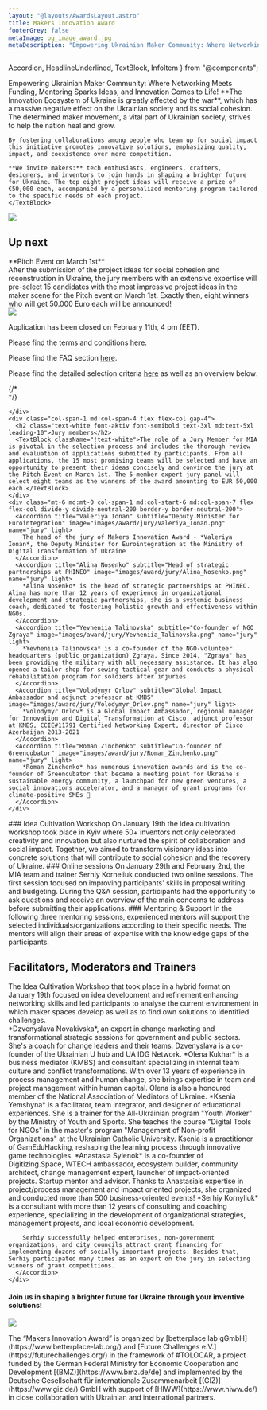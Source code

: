 ```yaml
---
layout: "@layouts/AwardsLayout.astro"
title: Makers Innovation Award
footerGrey: false
metaImage: og_image_award.jpg
metaDescription: "Empowering Ukrainian Maker Community: Where Networking Meets Funding, Mentoring Sparks Ideas, and Innovation Comes to Life!"
---
```


  Accordion,
  HeadlineUnderlined,
  TextBlock,
  InfoItem
} from "@components";

<WideCard
    bg={3}
    className="mt-20 md:mt-32"
    centerImage="makers-innovation-award-logo.svg"
  />
<div class="bg-neutral-50 w-full -mt-48 pt-48">
  <div class="container-width grid grid-cols-1 md:grid-cols-12 gap-8 mt-8 mb-20 md:mt-20 bg-neutral-50 lg:!px-0">
    <HeadlineUnderlined variant={11} className="pt-10 pb-8 sm:py-0 col-span-5">
      Empowering Ukrainian Maker Community: Where Networking Meets Funding, Mentoring Sparks Ideas, and Innovation Comes to Life!
    </HeadlineUnderlined>
    <TextBlock className="col-span-6">
    **The Innovation Ecosystem of Ukraine is greatly affected by the war**, which has a massive negative effect on the Ukrainian society and its social cohesion. The determined maker movement, a vital part of Ukrainian society, strives to help the nation heal and grow.

    By fostering collaborations among people who team up for social impact this initiative promotes innovative solutions, emphasizing quality, impact, and coexistence over mere competition.

    **We invite makers:** tech enthusiasts, engineers, crafters, designers, and inventors to join hands in shaping a brighter future for Ukraine. The top eight project ideas will receive a prize of €50,000 each, accompanied by a personalized mentoring program tailored to the specific needs of each project.
    </TextBlock>
  </div>
</div>

<div class="container-width grid grid-cols-12 py-8 md:py-24">
  <img src="images/award/award-timeline.svg" className="col-span-12 w-full" />
</div>

<div class="container-width grid grid-cols-1 md:grid-cols-12 gap-8 py-8 md:py-24">
  <div class="col-span-1 md:col-span-12">
    <h2
      class="text-neutral-900 text-lg leading-6 lg:text-2xl lg:leading-7 font-aktiv font-semibold"
    >Up next</h2>
  </div>
  <TextBlock className="col-span-1 md:col-span-5">
    **Pitch Event on March 1st**<br />
    After the submission of the project ideas for social cohesion and reconstruction in Ukraine, the jury members with an extensive expertise will pre-select 15 candidates with the most impressive project ideas in the maker scene for the Pitch event on March 1st. Exactly then, eight winners who will get 50.000 Euro each will be announced! 
  </TextBlock>
</div>

<div class="bg-tolo-green w-full text-white">
  <div class="container-width grid grid-cols-1 md:grid-cols-12 gap-x-16 gap-y-2 md:gap-y-24 py-8 md:py-24">
    <div class="col-span-1 md:col-span-5 flex items-center justify-center">
      <img src="images/award/selection-criteria.svg" className="col-span-12 w-full" />
    </div>
    <div class="col-span-1 md:col-span-7 font-semibold font-aktiv text-2xl flex flex-col gap-4">
      <p>Application has been closed on February 11th, 4 pm (EET).</p>
      <p>Please find the terms and conditions <a className="underline" href="https://drive.google.com/file/d/1wvyB3S_sJYxGaDQV2xDz-iIhNXJN0NtI/view" target="_blank">here</a>.</p>
      <p>Please find the FAQ section <a className="underline" href="https://thoughtful-hiss-0d9.notion.site/MIA-FAQ-05fbb555509146a189aa56767fd50b70" target="_blank">here</a>.</p>
      <p>Please find the detailed selection criteria <a className="underline" href="https://drive.google.com/file/d/1zdYGhu72ue7r5jedIwzZ42C8zYExf6zj/view?usp=sharing" target="_blank">here</a> as well as an overview below:</p>
    </div>
    <div class="col-span-1 my-6 md:my-0 md:col-span-12 grid grid-cols-1 md:grid-cols-3 gap-8">
      <InfoItem
        title="Social Impact"
        description="How big is the social impact the idea can create?"
        icon="bullseye_arrow"
        className="col-span-1"
      />
      <InfoItem
        title="Feasibility"
        description="How feasible is it for the team to implement the idea?"
        icon="feather"
        className="col-span-1"
      />
      <InfoItem
        title="Scalability"
        description="To what extent can the idea be expanded/ scaled to many people?"
        icon="maximize"
        className="col-span-1"
      />
      <InfoItem
        title="Innovativeness"
        description="What is the level of innovation? How new or different is the idea?"
        icon="lightbulb"
        className="col-span-1"
      />
      <InfoItem
        title="Sustainability"
        description="Does the project have a mature idea to sustain itself eventually?"
        icon="leaf"
        className="col-span-1"
      />
      <InfoItem
        title="Team"
        description="Is the team for the implementation of the project well positioned in terms of motivation, cohesion and background knowledge?"
        icon="users"
        className="col-span-1"
      />
      {/* <div class="md:col-start-2 col-span-1">
        <ButtonLink className="w-full" caption="Apply now" target="https://docs.google.com/forms/d/e/1FAIpQLSevNCKvz3f-L2_5Ci8ctaiPSAy5fNCfIeB8DptEHZxh_xPZcw/viewform" variant="light" newTab />
      </div> */}

    </div>
    <div class="col-span-1 md:col-span-4 flex flex-col gap-4">
      <h2 class="text-white font-aktiv font-semibold text-3xl md:text-5xl leading-10">Jury members</h2>
      <TextBlock className="!text-white">The role of a Jury Member for MIA is pivotal in the selection process and includes the thorough review and evaluation of applications submitted by participants. From all applications, the 15 most promising teams will be selected and have an opportunity to present their ideas concisely and convince the jury at the Pitch Event on March 1st. The 5-member expert jury panel will select eight teams as the winners of the award amounting to EUR 50,000 each.</TextBlock>
    </div>
    <div class="mt-6 md:mt-0 col-span-1 md:col-start-6 md:col-span-7 flex flex-col divide-y divide-neutral-200 border-y border-neutral-200">
      <Accordion title="Valeriya Ionan" subtitle="Deputy Minister for Eurointegration" image="images/award/jury/Valeriya_Ionan.png" name="jury" light>
        The head of the jury of Makers Innovation Award - *Valeriya Ionan*, the Deputy Minister for Eurointegration at the Ministry of Digital Transformation of Ukraine
      </Accordion>
      <Accordion title="Alina Nosenko" subtitle="Head of strategic partnerships at PHINEO" image="images/award/jury/Alina_Nosenko.png" name="jury" light>
        *Alina Nosenko* is the head of strategic partnerships at PHINEO. Alina has more than 12 years of experience in organizational development and strategic partnerships, she is a systemic business coach, dedicated to fostering holistic growth and effectiveness within NGOs.
      </Accordion>
      <Accordion title="Yevheniia Talinovska" subtitle="Co-founder of NGO Zgraya" image="images/award/jury/Yevheniia_Talinovska.png" name="jury" light>
        *Yevheniia Talinovska* is a co-founder of the NGO-volunteer headquarters (public organization) Zgraya. Since 2014, "Zgraya" has been providing the military with all necessary assistance. It has also opened a tailor shop for sewing tactical gear and conducts a physical rehabilitation program for soldiers after injuries.
      </Accordion>
      <Accordion title="Volodymyr Orlov" subtitle="Global Impact Ambassador and adjunct professor at KMBS" image="images/award/jury/Volodymyr_Orlov.png" name="jury" light>
        *Volodymyr Orlov* is a Global Impact Ambassador, regional manager for Innovation and Digital Transformation at Cisco, adjunct professor at KMBS, CCIE#11791 Certified Networking Expert, director of Cisco Azerbaijan 2013-2021 
      </Accordion>
      <Accordion title="Roman Zinchenko" subtitle="Co-founder of Greencubator" image="images/award/jury/Roman_Zinchenko.png" name="jury" light>
        *Roman Zinchenko* has numerous innovation awards and is the co-founder of Greencubator that became a meeting point for Ukraine's sustainable energy community, a launchpad for new green ventures, a social innovations accelerator, and a manager of grant programs for climate-positive SMEs 🌳 
      </Accordion>
    </div>
  </div>
</div>

<div class="bg-neutral-50 w-full">
  <div class="container-width grid grid-cols-1 md:grid-cols-12 py-8 md:py-24 gap-8">
    <TextBlock className="col-span-1 md:col-span-4">
      ### Idea Cultivation Workshop
      On January 19th the idea cultivation workshop took place in Kyiv where 50+ inventors not only celebrated creativity and innovation but also nurtured the spirit of collaboration and social impact. Together, we aimed to transform visionary ideas into concrete solutions that will contribute to social cohesion and the recovery of Ukraine.
    </TextBlock>
    <TextBlock className="col-span-1 md:col-span-4">
      ### Online sessions
      On January 29th and February 2nd, the MIA team and trainer Serhiy Korneliuk conducted two online sessions. The first session focused on improving participants' skills in proposal writing and budgeting. During the Q&A session, participants had the opportunity to ask questions and receive an overview of the main concerns to address before submitting their applications.
    </TextBlock>
    <TextBlock className="col-span-1 md:col-span-4">
      ### Mentoring & Support
      In the following three mentoring sessions, experienced mentors will support the selected individuals/organizations according to their specific needs. The mentors will align their areas of expertise with the knowledge gaps of the participants.
    </TextBlock>
  </div>
</div>

<div class="bg-neutral-50 w-full">
  <div class="container-width grid grid-cols-1 md:grid-cols-12 py-8 md:py-24 gap-8">
    <div class="col-span-1 md:col-span-4 flex flex-col gap-4">
      <h2 class="text-tolo-black font-aktiv font-semibold text-3xl md:text-5xl leading-10">Facilitators, Moderators and Trainers</h2>
      <TextBlock>The Idea Cultivation Workshop that took place in a hybrid format on January 19th focused on idea development and refinement enhancing networking skills and led participants to analyse the current environement in which maker spaces develop as well as to find own solutions to identified challenges.</TextBlock>
    </div>
    <div class="col-span-1 mt-6 md:mt-0 md:col-start-6 md:col-span-7 flex flex-col divide-y divide-neutral-200 border-y border-neutral-200">
      <Accordion title="Dzvenyslava Novakivska" subtitle="Facilitator" image="images/award/trainers/Dzvenyslava_Novakivska.png" name="jury">
        *Dzvenyslava Novakivska*, an expert in change marketing and transformational strategic sessions for government and public sectors. She's a coach for change leaders and their teams. Dzvenyslava is a co-founder of the Ukrainian U hub and UA IDG Network.
      </Accordion>
      <Accordion title="Olena Kukhar" subtitle="Co-facilitator" image="images/award/trainers/Olena_Kukhar.png" name="jury">
        *Olena Kukhar* is a business mediator (KMBS) and consultant specializing in internal team culture and conflict transformations. With over 13 years of experience in process management and human change, she brings expertise in team and project management within human capital. Olena is also a honoured member of the National Association of Mediators of Ukraine.
      </Accordion>
      <Accordion title="Ksenia Yemshyna" subtitle="Co-facilitator" image="images/award/trainers/Ksenia_Yemshyna.png" name="jury">
        *Ksenia Yemshyna* is a facilitator, team integrator, and designer of educational experiences. She is a trainer for the All-Ukrainian program "Youth Worker" by the Ministry of Youth and Sports. She teaches the course "Digital Tools for NGOs" in the master's program "Management of Non-profit Organizations" at the Ukrainian Catholic University. Ksenia is a practitioner of GamEduHacking, reshaping the learning process through innovative game technologies.
      </Accordion>
      <Accordion title="Anastasia Sylenok" subtitle="Moderator" image="images/award/trainers/Anastasia_Sylenok.png" name="jury">
        *Anastasia Sylenok* is a co-founder of Digitizing.Space, WTECH ambassador, ecosystem builder, community architect, change management expert, launcher of impact-oriented projects. Startup mentor and advisor.
        Thanks to Anastasia’s expertise in project/process management and impact oriented projects, she organized and conducted more than 500 business-oriented events!
      </Accordion>
      <Accordion title="Serhiy Kornyliuk" subtitle="Trainer" image="images/award/trainers/Serhiy_Kornyliuk.png" name="jury">
        *Serhiy Kornyliuk* is a consultant with more than 12 years of consulting and coaching experience, specializing in the development of organizational strategies, management projects, and local economic development.
        
        Serhiy successfully helped enterprises, non-government organizations, and city councils attract grant financing for implementing dozens of socially important projects. Besides that, Serhiy participated many times as an expert on the jury in selecting winners of grant competitions.
      </Accordion>
    </div>
  </div>
</div>

<WideCard bg={4} className="mt-16"><div className="text-white py-10 px-6 md:px-10 md:py-20 flex h-full items-center justify-between"><h4 className="text-xl md:text-[2.5rem]/[1.2] font-aktiv font-semibold w-full md:max-w-[50%] z-10">Join us in shaping a brighter future for Ukraine through your inventive solutions!</h4><img className="absolute right-0 h-[120%] w-auto z-0" src="bulb-cog-dark.svg" /></div></WideCard>
<div class="container-width lg:container-width-hero text-lg leading-6 custom-prose max-w-none !px-8 mt-8">
The “Makers Innovation Award” is organized by [betterplace lab gGmbH](https://www.betterplace-lab.org/) and [Future Challenges e.V.](https://futurechallenges.org/) in the framework of #TOLOCAR, a project funded by the German Federal Ministry for Economic Cooperation and Development [(BMZ)](https://www.bmz.de/de) and implemented by the Deutsche Gesellschaft für internationale Zusammenarbeit [(GIZ)](https://www.giz.de/) GmbH with support of [HIWW](https://www.hiww.de/) in close collaboration with Ukrainian and international partners.
</div>
